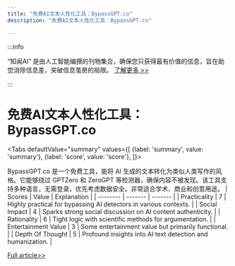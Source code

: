 ```yaml
---
title: "免费AI文本人性化工具：BypassGPT.co"
description: "免费AI文本人性化工具：BypassGPT.co"

---
```



:::info

“知闻AI“ 是由人工智能编撰的刊物集合，确保您只获得最有价值的信息，旨在助您消除信息差，突破信息茧房的局限。  [了解更多 >>](/)

:::

# 免费AI文本人性化工具：BypassGPT.co


<Tabs
	defaultValue="summary"
	values={[
	{label: 'summary', value: 'summary'},
	{label: 'score', value: 'score'},
]}>
<TabItem value="summary">


BypassGPT.co 是一个免费工具，能将 AI 生成的文本转化为类似人类写作的风格。它能够绕过 GPTZero 和 ZeroGPT 等检测器，确保内容不被发现。该工具支持多种语言，无需登录，优先考虑数据安全。非常适合学术、商业和创意用途。
</TabItem>
<TabItem value="score">
	| Scores     | Value   | Explanation |
	| -------- | ------- | ------- |
	| Practicality  | 7    | Highly practical for bypassing AI detectors in various contexts.    |
	| Social Impact | 4     | Sparks strong social discussion on AI content authenticity.    |
	| Rationality    | 6    | Tight logic with scientific methods for argumentation.    |
	| Entertainment Value    | 3    | Some entertainment value but primarily functional.    |
	| Depth Of Thought    | 5    | Profound insights into AI text detection and humanization.    |
</TabItem>
</Tabs>

[Full article>>](https://github.com/ruanyf/weekly/issues/5347)
